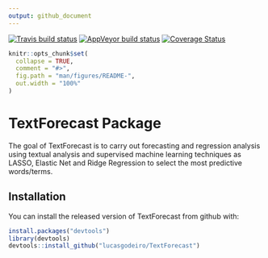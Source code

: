 ```yaml
---
output: github_document
---
```


[![Travis build status](https://travis-ci.com/lucasgodeiro/TextForecast.svg?branch=master)](https://travis-ci.com/lucasgodeiro/TextForecast)
[![AppVeyor build status](https://ci.appveyor.com/api/projects/status/github/lucasgodeiro/TextForecast?branch=master&svg=true)](https://ci.appveyor.com/project/lucasgodeiro/TextForecast)
[![Coverage Status](https://img.shields.io/codecov/c/github/lucasgodeiro/TextForecast/master.svg)](https://codecov.io/github/lucasgodeiro/TextForecast?branch=master)


<!-- README.md is generated from README.Rmd. Please edit that file -->

```r
knitr::opts_chunk$set(
  collapse = TRUE,
  comment = "#>",
  fig.path = "man/figures/README-",
  out.width = "100%"
)
```
# TextForecast Package

The goal of TextForecast is to carry out forecasting and regression analysis using textual analysis and supervised machine learning techniques as LASSO, Elastic Net and Ridge Regression to select the most predictive words/terms.

## Installation

You can install the released version of TextForecast from github with:

``` r
install.packages("devtools")
library(devtools)
devtools::install_github("lucasgodeiro/TextForecast")
```



